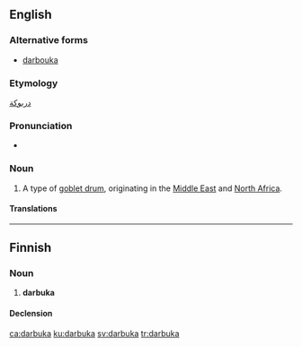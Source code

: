 ==English==
{{wikipedia}}

===Alternative forms===
* [[darbouka]]

===Etymology===
{{etyl|ar|en}} [[دربوكة]]

===Pronunciation===
* {{a|RP}} {{IPA|/ˌdɑːˈbuːkə/|lang=en}}

===Noun===
{{en-noun}}

# {{context|musical instruments|lang=en}} A type of [[goblet drum]], originating in the [[Middle East]] and [[North Africa]].

====Translations====
{{trans-see|goblet drum}}

----

==Finnish==

===Noun===
{{fi-noun}}

# '''darbuka'''

====Declension====
{{fi-decl-kulkija|darbuk|a}}

[[ca:darbuka]]
[[ku:darbuka]]
[[sv:darbuka]]
[[tr:darbuka]]